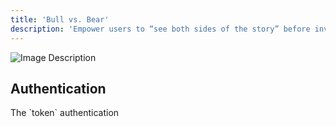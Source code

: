 ```yaml
---
title: 'Bull vs. Bear'
description: 'Empower users to “see both sides of the story” before investing. We simplify investment research for all, whether you’re a seasoned investor or just starting out, this product will simplify your investment decisions by distilling complex analyst reports into actionable insights. This API provides concise summaries of analyst reports, presenting both bullish and bearish arguments for a stock. Say goodbye to jargon-filled reports and hello to clear, insightful information. We analyze the details so you don’t have to. The “Bulls Say” summary highlights positive aspects, while the “Bears Say” summary points out potential risks.'
---
```


![Image Description](https://www.benzinga.com/apis/wp-content/uploads/2023/09/2023-09-20-at-17.45.53.png)

## Authentication

<ParamField query="token" type="apiKey">
  The `token` authentication
</ParamField>
